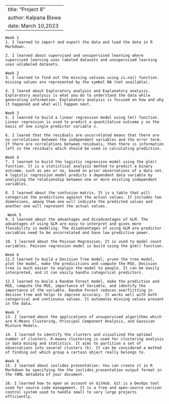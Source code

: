 
---
title: "Project 8"
author: Kalpana Biswa
date: March 10,2023
---

```
Week 1
1. I learned to import and export the data and load the data in R Markdown. 

2. I learned about supervised and unsupervised learning where supervised learning uses labeled datasets and unsupervised learning uses unlabeled datasets. 

Week 2
3. I learned to find out the missing valuses using is.na() function. missing values are represented by the symbol NA (not available). 

4. I leared about Exploratory analysis and Explanatory analysis. Exploratory analysis is what you do to understand the data while generating information. Explanatory analysis is focused on how and why it happened and what will happen next. 

Week 3
5. I leanred to build a linear regression model using lm() function. Linear regression is used to predict a quantitative outcome y on the basis of one single predictor variable x. 

6. I leared that the residuals are uncorrelated means that there are no correlations between the independent variables and the error term. If there are correlations between residuals, then there is information left in the residuals which should be used in calculating prediction.

Week 4
7. I learned to build the logistic regression model using the glm() function. It is a statistical analysis method to predict a binary outcome, such as yes or no, based on prior observations of a data set. A logistic regression model predicts a dependent data variable by analyzing the relationship between one or more existing independent variables.

8. I learned about the confusion matrix. It is a table that will categorize the predictions against the actual values. It includes two dimensions, among them one will indicate the predicted values and another one will represent the actual values.

 Week 5 
9. I learned about the advantages and disadvantages of GLM. The advantages of using GLM are easy to interpret and gives more flexibility in modeling. The disadvantages of using GLM are predictor variables need to be uncorrelated and have low predictive power. 

10. I learned about the Poisson Regression. It is used to model count variables. Poisson regression model is build using the glm() function. 

Week 6 
11.I learned to build a Decision Tree model, prune the tree model, plot the model, make the predicitions and compute the MSE. Decision tree is much easier to explain the model to people. It can be easily interpreted, and it can easily handle categorical predictors. 

12.I learned to build a Random Forest model, make the prediction and MSE, compute the MSE, importance of Variable, and identify the importance of the variable. Random Forest reduces overfiitting in decsion tree and helps to improve accuracy. It works well with both categorical and continuous values. It automates missing values present in the data.

Week 7
13. I learned about the applications of unsupervised algorithms which are K-Means Clustering, Principal Component Analysis, and Gaussian Mixture Models.

14. I learned to identify the clusters and visualized the optimal number of clusters. K-means clustering is used for clustering analysis in data mining and statistics. It aims to partition a set of observations into several clusters (k). It can be considered a method of finding out which group a certain object really belongs to.

Week 8
15. I learned about ioslides presentation. You can create it in R Markdown by specifying the the ioslides_presentation output format in the YAML metadata of your document. 

16. I learned how to open an account on GitHub. Git is a DevOps tool used for source code management. It is a free and open-source version control system used to handle small to very large projects efficiently. 
```

